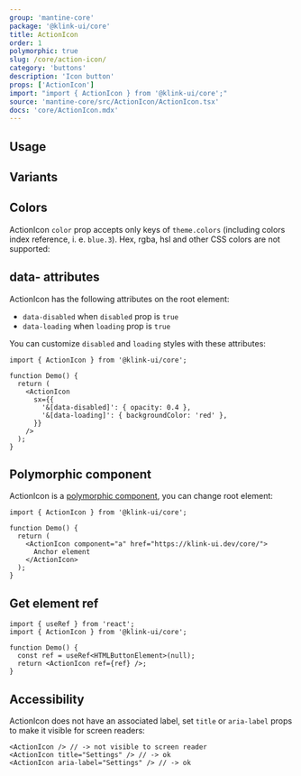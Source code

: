 ```yaml
---
group: 'mantine-core'
package: '@klink-ui/core'
title: ActionIcon
order: 1
polymorphic: true
slug: /core/action-icon/
category: 'buttons'
description: 'Icon button'
props: ['ActionIcon']
import: "import { ActionIcon } from '@klink-ui/core';"
source: 'mantine-core/src/ActionIcon/ActionIcon.tsx'
docs: 'core/ActionIcon.mdx'
---
```



## Usage

<Demo data={ActionIconDemos.configurator} />

## Variants

<Demo data={ActionIconDemos.variants} />

## Colors

ActionIcon `color` prop accepts only keys of `theme.colors` (including colors index reference, i. e. `blue.3`). Hex, rgba, hsl and other CSS colors are not supported:

<Demo data={ActionIconDemos.colors} />

## data- attributes

ActionIcon has the following attributes on the root element:

- `data-disabled` when `disabled` prop is `true`
- `data-loading` when `loading` prop is `true`

You can customize `disabled` and `loading` styles with these attributes:

```tsx
import { ActionIcon } from '@klink-ui/core';

function Demo() {
  return (
    <ActionIcon
      sx={{
        '&[data-disabled]': { opacity: 0.4 },
        '&[data-loading]': { backgroundColor: 'red' },
      }}
    />
  );
}
```

## Polymorphic component

ActionIcon is a [polymorphic component](/guides/polymorphic/), you can change root element:

```tsx
import { ActionIcon } from '@klink-ui/core';

function Demo() {
  return (
    <ActionIcon component="a" href="https://klink-ui.dev/core/">
      Anchor element
    </ActionIcon>
  );
}
```

## Get element ref

```tsx
import { useRef } from 'react';
import { ActionIcon } from '@klink-ui/core';

function Demo() {
  const ref = useRef<HTMLButtonElement>(null);
  return <ActionIcon ref={ref} />;
}
```

## Accessibility

ActionIcon does not have an associated label, set `title` or `aria-label` props to make it visible for screen readers:

```tsx
<ActionIcon /> // -> not visible to screen reader
<ActionIcon title="Settings" /> // -> ok
<ActionIcon aria-label="Settings" /> // -> ok
```
